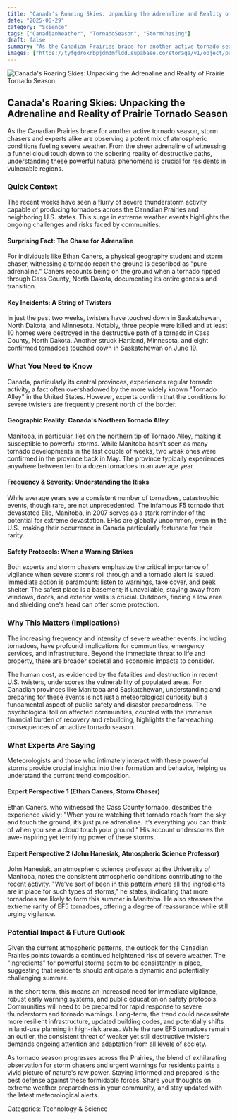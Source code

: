```yaml
---
title: "Canada's Roaring Skies: Unpacking the Adrenaline and Reality of Prairie Tornado Season"
date: "2025-06-29"
category: "Science"
tags: ["CanadianWeather", "TornadoSeason", "StormChasing"]
draft: false
summary: "As the Canadian Prairies brace for another active tornado season, storm chasers and experts alike are observing a potent mix of atmospheric conditions fueling severe weather. From the sheer adrenaline of witnessing a funnel cloud touch down to the sobering reality of destructive paths, understanding these powerful natural phenomena is crucial for residents in vulnerable regions."
images: ["https://tyfgdrokrbpjdmdmfldd.supabase.co/storage/v1/object/public/image/2025-06-29-08-41-40-269-04-00.jpg"]
---
```



![Canada's Roaring Skies: Unpacking the Adrenaline and Reality of Prairie Tornado Season](https://tyfgdrokrbpjdmdmfldd.supabase.co/storage/v1/object/public/image/2025-06-29-08-41-40-269-04-00.jpg)

## Canada's Roaring Skies: Unpacking the Adrenaline and Reality of Prairie Tornado Season

As the Canadian Prairies brace for another active tornado season, storm chasers and experts alike are observing a potent mix of atmospheric conditions fueling severe weather. From the sheer adrenaline of witnessing a funnel cloud touch down to the sobering reality of destructive paths, understanding these powerful natural phenomena is crucial for residents in vulnerable regions.

### Quick Context

The recent weeks have seen a flurry of severe thunderstorm activity capable of producing tornadoes across the Canadian Prairies and neighboring U.S. states. This surge in extreme weather events highlights the ongoing challenges and risks faced by communities.

#### Surprising Fact: The Chase for Adrenaline

For individuals like Ethan Caners, a physical geography student and storm chaser, witnessing a tornado reach the ground is described as "pure adrenaline." Caners recounts being on the ground when a tornado ripped through Cass County, North Dakota, documenting its entire genesis and transition.

#### Key Incidents: A String of Twisters

In just the past two weeks, twisters have touched down in Saskatchewan, North Dakota, and Minnesota. Notably, three people were killed and at least 10 homes were destroyed in the destructive path of a tornado in Cass County, North Dakota. Another struck Hartland, Minnesota, and eight confirmed tornadoes touched down in Saskatchewan on June 19.

### What You Need to Know

Canada, particularly its central provinces, experiences regular tornado activity, a fact often overshadowed by the more widely known "Tornado Alley" in the United States. However, experts confirm that the conditions for severe twisters are frequently present north of the border.

#### Geographic Reality: Canada's Northern Tornado Alley

Manitoba, in particular, lies on the northern tip of Tornado Alley, making it susceptible to powerful storms. While Manitoba hasn't seen as many tornado developments in the last couple of weeks, two weak ones were confirmed in the province back in May. The province typically experiences anywhere between ten to a dozen tornadoes in an average year.

#### Frequency & Severity: Understanding the Risks

While average years see a consistent number of tornadoes, catastrophic events, though rare, are not unprecedented. The infamous F5 tornado that devastated Elie, Manitoba, in 2007 serves as a stark reminder of the potential for extreme devastation. EF5s are globally uncommon, even in the U.S., making their occurrence in Canada particularly fortunate for their rarity.

#### Safety Protocols: When a Warning Strikes

Both experts and storm chasers emphasize the critical importance of vigilance when severe storms roll through and a tornado alert is issued. Immediate action is paramount: listen to warnings, take cover, and seek shelter. The safest place is a basement; if unavailable, staying away from windows, doors, and exterior walls is crucial. Outdoors, finding a low area and shielding one's head can offer some protection.

### Why This Matters (Implications)

The increasing frequency and intensity of severe weather events, including tornadoes, have profound implications for communities, emergency services, and infrastructure. Beyond the immediate threat to life and property, there are broader societal and economic impacts to consider.

The human cost, as evidenced by the fatalities and destruction in recent U.S. twisters, underscores the vulnerability of populated areas. For Canadian provinces like Manitoba and Saskatchewan, understanding and preparing for these events is not just a meteorological curiosity but a fundamental aspect of public safety and disaster preparedness. The psychological toll on affected communities, coupled with the immense financial burden of recovery and rebuilding, highlights the far-reaching consequences of an active tornado season.

### What Experts Are Saying

Meteorologists and those who intimately interact with these powerful storms provide crucial insights into their formation and behavior, helping us understand the current trend composition.

#### Expert Perspective 1 (Ethan Caners, Storm Chaser)

Ethan Caners, who witnessed the Cass County tornado, describes the experience vividly: "When you’re watching that tornado reach from the sky and touch the ground, it’s just pure adrenaline. It’s everything you can think of when you see a cloud touch your ground." His account underscores the awe-inspiring yet terrifying power of these storms.

#### Expert Perspective 2 (John Hanesiak, Atmospheric Science Professor)

John Hanesiak, an atmospheric science professor at the University of Manitoba, notes the consistent atmospheric conditions contributing to the recent activity. "We’ve sort of been in this pattern where all the ingredients are in place for such types of storms," he states, indicating that more tornadoes are likely to form this summer in Manitoba. He also stresses the extreme rarity of EF5 tornadoes, offering a degree of reassurance while still urging vigilance.

### Potential Impact & Future Outlook

Given the current atmospheric patterns, the outlook for the Canadian Prairies points towards a continued heightened risk of severe weather. The "ingredients" for powerful storms seem to be consistently in place, suggesting that residents should anticipate a dynamic and potentially challenging summer.

In the short term, this means an increased need for immediate vigilance, robust early warning systems, and public education on safety protocols. Communities will need to be prepared for rapid response to severe thunderstorm and tornado warnings. Long-term, the trend could necessitate more resilient infrastructure, updated building codes, and potentially shifts in land-use planning in high-risk areas. While the rare EF5 tornadoes remain an outlier, the consistent threat of weaker yet still destructive twisters demands ongoing attention and adaptation from all levels of society.

As tornado season progresses across the Prairies, the blend of exhilarating observation for storm chasers and urgent warnings for residents paints a vivid picture of nature's raw power. Staying informed and prepared is the best defense against these formidable forces. Share your thoughts on extreme weather preparedness in your community, and stay updated with the latest meteorological alerts.

Categories: Technology & Science

